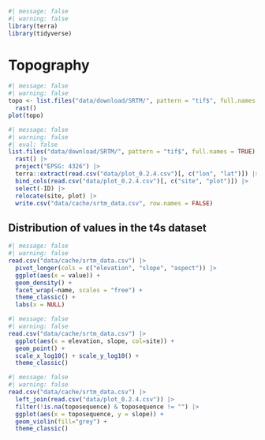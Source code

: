 ```r
#| message: false
#| warning: false
library(terra)
library(tidyverse)
```

# Topography {.unnumbered}

```r
#| message: false
#| warning: false
topo <- list.files("data/download/SRTM/", pattern = "tif$", full.names = TRUE) |> 
  rast()
plot(topo)
```

```r
#| message: false
#| warning: false
#| eval: false
list.files("data/download/SRTM/", pattern = "tif$", full.names = TRUE) |> 
  rast() |> 
  project("EPSG: 4326") |> 
  terra::extract(read.csv("data/plot_0.2.4.csv")[, c("lon", "lat")]) |>
  bind_cols(read.csv("data/plot_0.2.4.csv")[, c("site", "plot")]) |>
  select(-ID) |>
  relocate(site, plot) |> 
  write.csv("data/cache/srtm_data.csv", row.names = FALSE)
```

## Distribution of values in the t4s dataset

```r
#| message: false
#| warning: false
read.csv("data/cache/srtm_data.csv") |> 
  pivot_longer(cols = c("elevation", "slope", "aspect")) |> 
  ggplot(aes(x = value)) +
  geom_density() +
  facet_wrap(~name, scales = "free") +
  theme_classic() +
  labs(x = NULL)
```


```r
#| message: false
#| warning: false
read.csv("data/cache/srtm_data.csv") |> 
  ggplot(aes(x = elevation, slope, col=site)) +
  geom_point() +
  scale_x_log10() + scale_y_log10() +
  theme_classic()
```

```r
#| message: false
#| warning: false
read.csv("data/cache/srtm_data.csv") |> 
  left_join(read.csv("data/plot_0.2.4.csv")) |> 
  filter(!is.na(toposequence) & toposequence != "") |> 
  ggplot(aes(x = toposequence, y = slope)) +
  geom_violin(fill="grey") +
  theme_classic()
```

